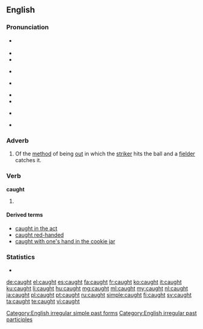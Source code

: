 ==English==

===Pronunciation===
* {{a|UK}} {{IPA|/kɔːt/|[kʰɔːt]}}
* {{audio|en-uk-caught.ogg|Audio (UK)}}
* {{rhymes|ɔːt}}
* {{a|US}} {{IPA|/kɔt/|[kʰɔt]}} 
* {{a|cot-caught}} {{IPA|/kɑt/|[kʰɑt]}}
* {{audio|en-us-caught.ogg|Audio (US cot-caught merged)}}
* {{audio|en-us-inlandnorth-caught.ogg|Audio (US-Inland North)}}
* {{a|Australia|New Zealand}} {{IPA|/koːt/|[kʰoːt]}} 
* {{audio|en-au-caught.ogg|Audio (Australia)}}

===Adverb===
{{en-adv|-}}

# {{cricket}} Of the [[method]] of being [[out]] in which the [[striker]] hits the ball and a [[fielder]] catches it.

===Verb===
'''caught'''

# {{past of|catch}}

====Derived terms====
* [[caught in the act]]
* [[caught red-handed]]
* [[caught with one's hand in the cookie jar]]

===Statistics===
* {{rank|struck|man's|write|651|caught|below|window|instead}}

[[Category:English irregular simple past forms]]
[[Category:English irregular past participles]]

[[de:caught]]
[[el:caught]]
[[es:caught]]
[[fa:caught]]
[[fr:caught]]
[[ko:caught]]
[[it:caught]]
[[ku:caught]]
[[li:caught]]
[[hu:caught]]
[[mg:caught]]
[[ml:caught]]
[[my:caught]]
[[nl:caught]]
[[ja:caught]]
[[pl:caught]]
[[pt:caught]]
[[ru:caught]]
[[simple:caught]]
[[fi:caught]]
[[sv:caught]]
[[ta:caught]]
[[te:caught]]
[[vi:caught]]